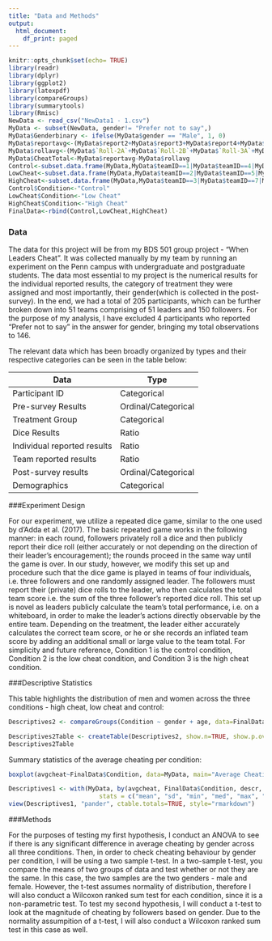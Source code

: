 ---
title: "Data and Methods"
output:
  html_document:
    df_print: paged
---

```{r include=FALSE}
knitr::opts_chunk$set(echo= TRUE)
library(readr)
library(dplyr)
library(ggplot2)
library(latexpdf)
library(compareGroups)
library(summarytools)
library(Rmisc)
NewData <- read_csv("NewData1 - 1.csv")
MyData <- subset(NewData, gender!= "Prefer not to say",)
MyData$Genderbinary <- ifelse(MyData$gender == "Male", 1, 0)
MyData$reportavg<-(MyData$report2+MyData$report3+MyData$report4+MyData$report5+MyData$report6+MyData$report7)/6
MyData$rollavg<-(MyData$`Roll-2A`+MyData$`Roll-2B`+MyData$`Roll-3A`+MyData$`Roll-3B`+MyData$`Roll-4A`+MyData$`Roll-4B`+MyData$`Roll-5A`+MyData$`Roll-5B`+MyData$`Roll-6A`+MyData$`Roll-6B`+MyData$`Roll-7A`+MyData$`Roll-7B`)/6
MyData$CheatTotal<-MyData$reportavg-MyData$rollavg
Control<-subset.data.frame(MyData,MyData$teamID==1|MyData$teamID==4|MyData$teamID==6|MyData$teamID==10|MyData$teamID==13|MyData$teamID==14|MyData$teamID==19|MyData$teamID==22|MyData$teamID==25|MyData$teamID==28|MyData$teamID==31|MyData$teamID==34|MyData$teamID==37|MyData$teamID==40|MyData$teamID==43|MyData$teamID==48|MyData$teamID==49)
LowCheat<-subset.data.frame(MyData,MyData$teamID==2|MyData$teamID==5|MyData$teamID==8|MyData$teamID==11|MyData$teamID==15|MyData$teamID==16|MyData$teamID==20|MyData$teamID==23|MyData$teamID==26|MyData$teamID==29|MyData$teamID==32|MyData$teamID==35|MyData$teamID==35|MyData$teamID==38|MyData$teamID==41|MyData$teamID==44|MyData$teamID==47|MyData$teamID==50)
HighCheat<-subset.data.frame(MyData,MyData$teamID==3|MyData$teamID==7|MyData$teamID==9|MyData$teamID==12|MyData$teamID==17|MyData$teamID==18|MyData$teamID==21|MyData$teamID==24|MyData$teamID==27|MyData$teamID==30|MyData$teamID==33|MyData$teamID==36|MyData$teamID==39|MyData$teamID==42|MyData$teamID==45|MyData$teamID==46|MyData$teamID==51)
Control$Condition<-"Control"
LowCheat$Condition<-"Low Cheat"
HighCheat$Condition<-"High Cheat"
FinalData<-rbind(Control,LowCheat,HighCheat)

```


### Data

The data for this project will be from my BDS 501 group project - "When Leaders Cheat". It was collected manually by my team by running an experiment on the Penn campus with undergraduate and postgraduate students. The data most essential to my project is the numerical results for the individual reported results, the category of treatment they were assigned and most importantly, their gender(which is collected in the post-survey).
In the end, we had a total of 205 participants, which can be further broken down into 51 teams comprising of 51 leaders and 150 followers. For the purpose of my analysis, I have excluded 4 participants who reported "Prefer not to say" in the answer for gender, bringing my total observations to 146.

The relevant data which has been broadly organized by types and their respective categories can be seen in the table below:

Data  | Type
------------- | -------------
Participant ID | Categorical
Pre-survey Results | Ordinal/Categorical
Treatment Group | Categorical
Dice Results | Ratio
Individual reported results | Ratio
Team reported results | Ratio
Post-survey results | Ordinal/Categorical
Demographics | Categorical

###Experiment Design

For our experiment, we utilize a repeated dice game, similar to the one used by d’Adda et al. (2017). The basic repeated game works in the following manner: in each round, followers privately roll a dice and then publicly report their dice roll (either accurately or not depending on the direction of their leader’s encouragement); the rounds proceed in the same way until the game is over. In our study, however, we modify this set up and procedure such that the dice game is played in teams of four individuals, i.e. three followers and one randomly assigned leader. The followers must report their (private) dice rolls to the leader, who then calculates the total team score i.e. the sum of the three follower’s reported dice roll. This set up is novel as leaders publicly calculate the team’s total performance, i.e. on a whiteboard, in order to make the leader’s actions directly observable by the entire team. Depending on the treatment, the leader either accurately calculates the correct team score, or he or she records an inflated team score by adding an additional small or large value to the team total. For simplicity and future reference, Condition 1 is the control condition, Condition 2 is the low cheat condition, and Condition 3 is the high cheat condition.

###Descriptive Statistics

This table highlights the distribution of men and women across the three conditions - high cheat, low cheat and control: 
```{r echo=FALSE}
Descriptives2 <- compareGroups(Condition ~ gender + age, data=FinalData,)

Descriptives2Table <- createTable(Descriptives2, show.n=TRUE, show.p.overall=FALSE)
Descriptives2Table
```

Summary statistics of the average cheating per condition: 
```{r echo=FALSE}
boxplot(avgcheat~FinalData$Condition, data=MyData, main="Average Cheating across Condition", xlab="Conditions", ylab="Average Cheating")
```

```{r echo=FALSE}
Descriptives1 <- with(MyData, by(avgcheat, FinalData$Condition, descr, 
                         stats = c("mean", "sd", "min", "med", "max", "IQR")))
view(Descriptives1, "pander", ctable.totals=TRUE, style="rmarkdown")
```

###Methods

For the purposes of testing my first hypothesis, I conduct an ANOVA to see if there is any significant difference in average cheating by gender across all three conditions. Then, in order to check cheating behaviour by gender per condition, I will be using a two sample t-test. In a two-sample t-test, you compare the means of two groups of data and test whether or not they are the same. In this case, the two samples are the two genders - male and female. However, the t-test assumes normality of distribution, therefore I will also conduct a Wilcoxon ranked sum test for each condition, since it is a non-parametric test.
To test my second hypothesis, I will conduct a t-test to look at the magnitude of cheating by followers based on gender. Due to the normality assumpition of a t-test, I will also conduct a Wilcoxon ranked sum test in this case as well. 
